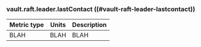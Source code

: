 ### vault.raft.leader.lastContact ((#vault-raft-leader-lastcontact))

Metric type | Units | Description
----------- | ----- | -----------
BLAH     | BLAH    | BLAH